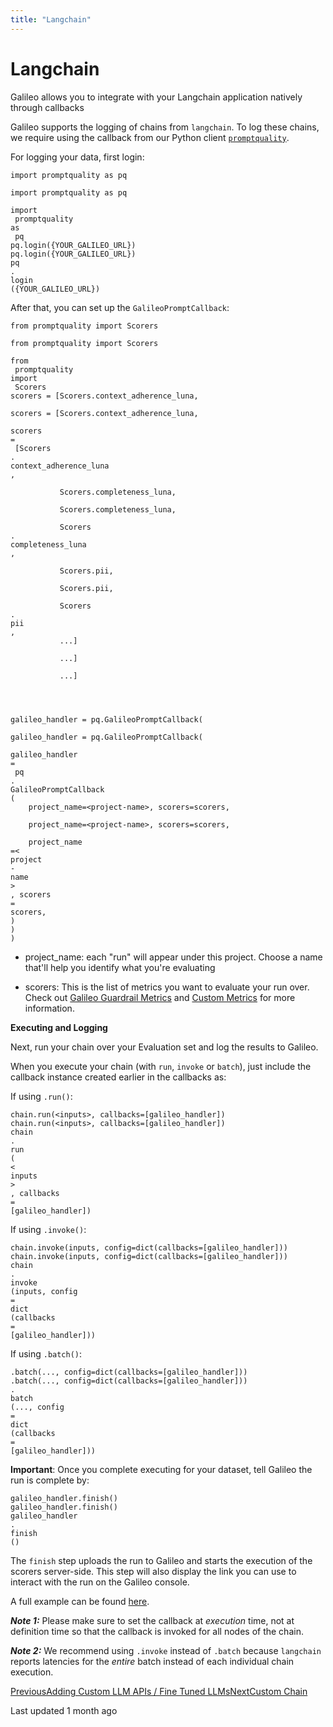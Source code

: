```yaml
---
title: "Langchain"
---
```


# Langchain

Galileo allows you to integrate with your Langchain application natively through callbacks

Galileo supports the logging of chains from <code class="py-[1px] px-1.5 min-w-[1.625rem] inline-flex justify-center items-center ring-1 ring-inset ring-dark/1 bg-dark/[0.06] rounded text-dark/8 dark:ring-light/1 dark:bg-light/1 dark:text-light/7 text-[.875em] leading-[calc(max(1.20em,1.25rem))]">langchain</code>. To log these chains, we require using the callback from our Python client <a class="underline underline-offset-2 text-primary hover:text-primary-700 transition-colors " href="https://docs.rungalileo.io/galileo/python-clients/index"><code class="py-[1px] px-1.5 min-w-[1.625rem] inline-flex justify-center items-center ring-1 ring-inset ring-dark/1 bg-dark/[0.06] rounded text-dark/8 dark:ring-light/1 dark:bg-light/1 dark:text-light/7 text-[.875em] leading-[calc(max(1.20em,1.25rem))]">promptquality</code></a>.

For logging your data, first login:

```
import promptquality as pq

import promptquality as pq

import
 promptquality 
as
 pq
pq.login({YOUR_GALILEO_URL})
pq.login({YOUR_GALILEO_URL})
pq
.
login
({YOUR_GALILEO_URL})
```

After that, you can set up the <code class="py-[1px] px-1.5 min-w-[1.625rem] inline-flex justify-center items-center ring-1 ring-inset ring-dark/1 bg-dark/[0.06] rounded text-dark/8 dark:ring-light/1 dark:bg-light/1 dark:text-light/7 text-[.875em] leading-[calc(max(1.20em,1.25rem))]">GalileoPromptCallback</code>:

```
from promptquality import Scorers

from promptquality import Scorers

from
 promptquality 
import
 Scorers
scorers = [Scorers.context_adherence_luna, 

scorers = [Scorers.context_adherence_luna, 

scorers 
=
 [Scorers
.
context_adherence_luna
,
 
           Scorers.completeness_luna, 

           Scorers.completeness_luna, 

           Scorers
.
completeness_luna
,
 
           Scorers.pii,

           Scorers.pii,

           Scorers
.
pii
,
           ...]

           ...]

           ...]




galileo_handler = pq.GalileoPromptCallback(

galileo_handler = pq.GalileoPromptCallback(

galileo_handler 
=
 pq
.
GalileoPromptCallback
(
    project_name=<project-name>, scorers=scorers,

    project_name=<project-name>, scorers=scorers,

    project_name
=<
project
-
name
>
, scorers
=
scorers,
)
)
)
```

*   project\_name: each "run" will appear under this project. Choose a name that'll help you identify what you're evaluating
    
*   scorers: This is the list of metrics you want to evaluate your run over. Check out [Galileo Guardrail Metrics](/galileo/gen-ai-studio-products/guardrail-store) and [Custom Metrics](/galileo/gen-ai-studio-products/galileo-evaluate/how-to/registering-and-using-custom-metrics) for more information.
    

**Executing and Logging**

Next, run your chain over your Evaluation set and log the results to Galileo.

When you execute your chain (with <code class="py-[1px] px-1.5 min-w-[1.625rem] inline-flex justify-center items-center ring-1 ring-inset ring-dark/1 bg-dark/[0.06] rounded text-dark/8 dark:ring-light/1 dark:bg-light/1 dark:text-light/7 text-[.875em] leading-[calc(max(1.20em,1.25rem))]">run</code>, <code class="py-[1px] px-1.5 min-w-[1.625rem] inline-flex justify-center items-center ring-1 ring-inset ring-dark/1 bg-dark/[0.06] rounded text-dark/8 dark:ring-light/1 dark:bg-light/1 dark:text-light/7 text-[.875em] leading-[calc(max(1.20em,1.25rem))]">invoke</code> or <code class="py-[1px] px-1.5 min-w-[1.625rem] inline-flex justify-center items-center ring-1 ring-inset ring-dark/1 bg-dark/[0.06] rounded text-dark/8 dark:ring-light/1 dark:bg-light/1 dark:text-light/7 text-[.875em] leading-[calc(max(1.20em,1.25rem))]">batch</code>), just include the callback instance created earlier in the callbacks as:

If using <code class="py-[1px] px-1.5 min-w-[1.625rem] inline-flex justify-center items-center ring-1 ring-inset ring-dark/1 bg-dark/[0.06] rounded text-dark/8 dark:ring-light/1 dark:bg-light/1 dark:text-light/7 text-[.875em] leading-[calc(max(1.20em,1.25rem))]">.run()</code>:

```
chain.run(<inputs>, callbacks=[galileo_handler])
chain.run(<inputs>, callbacks=[galileo_handler])
chain
.
run
(
<
inputs
>
, callbacks
=
[galileo_handler])
```

If using <code class="py-[1px] px-1.5 min-w-[1.625rem] inline-flex justify-center items-center ring-1 ring-inset ring-dark/1 bg-dark/[0.06] rounded text-dark/8 dark:ring-light/1 dark:bg-light/1 dark:text-light/7 text-[.875em] leading-[calc(max(1.20em,1.25rem))]">.invoke()</code>:

```
chain.invoke(inputs, config=dict(callbacks=[galileo_handler]))
chain.invoke(inputs, config=dict(callbacks=[galileo_handler]))
chain
.
invoke
(inputs, config
=
dict
(callbacks
=
[galileo_handler]))
```

If using <code class="py-[1px] px-1.5 min-w-[1.625rem] inline-flex justify-center items-center ring-1 ring-inset ring-dark/1 bg-dark/[0.06] rounded text-dark/8 dark:ring-light/1 dark:bg-light/1 dark:text-light/7 text-[.875em] leading-[calc(max(1.20em,1.25rem))]">.batch()</code>:

```
.batch(..., config=dict(callbacks=[galileo_handler]))
.batch(..., config=dict(callbacks=[galileo_handler]))
.
batch
(..., config
=
dict
(callbacks
=
[galileo_handler]))
```

**Important**: Once you complete executing for your dataset, tell Galileo the run is complete by:

```
galileo_handler.finish()
galileo_handler.finish()
galileo_handler
.
finish
()
```

The <code class="py-[1px] px-1.5 min-w-[1.625rem] inline-flex justify-center items-center ring-1 ring-inset ring-dark/1 bg-dark/[0.06] rounded text-dark/8 dark:ring-light/1 dark:bg-light/1 dark:text-light/7 text-[.875em] leading-[calc(max(1.20em,1.25rem))]">finish</code> step uploads the run to Galileo and starts the execution of the scorers server-side. This step will also display the link you can use to interact with the run on the Galileo console.

A full example can be found [here](/galileo/gen-ai-studio-products/galileo-evaluate/how-to/using-prompt-with-chains-or-multi-step-workflows/examples-with-langchain).

_**Note 1:**_ Please make sure to set the callback at _execution_ time, not at definition time so that the callback is invoked for all nodes of the chain.

<i class="font-italic"><strong class="font-bold">Note 2:</strong></i> We recommend using <code class="py-[1px] px-1.5 min-w-[1.625rem] inline-flex justify-center items-center ring-1 ring-inset ring-dark/1 bg-dark/[0.06] rounded text-dark/8 dark:ring-light/1 dark:bg-light/1 dark:text-light/7 text-[.875em] leading-[calc(max(1.20em,1.25rem))]">.invoke</code> instead of <code class="py-[1px] px-1.5 min-w-[1.625rem] inline-flex justify-center items-center ring-1 ring-inset ring-dark/1 bg-dark/[0.06] rounded text-dark/8 dark:ring-light/1 dark:bg-light/1 dark:text-light/7 text-[.875em] leading-[calc(max(1.20em,1.25rem))]">.batch</code> because <code class="py-[1px] px-1.5 min-w-[1.625rem] inline-flex justify-center items-center ring-1 ring-inset ring-dark/1 bg-dark/[0.06] rounded text-dark/8 dark:ring-light/1 dark:bg-light/1 dark:text-light/7 text-[.875em] leading-[calc(max(1.20em,1.25rem))]">langchain</code> reports latencies for the <i class="font-italic">entire</i> batch instead of each individual chain execution.

[PreviousAdding Custom LLM APIs / Fine Tuned LLMs](/galileo/gen-ai-studio-products/galileo-evaluate/integrations/setting-up-your-llms/adding-custom-llm-apis-fine-tuned-llms)[NextCustom Chain](/galileo/gen-ai-studio-products/galileo-evaluate/integrations/custom-chain)

Last updated 1 month ago